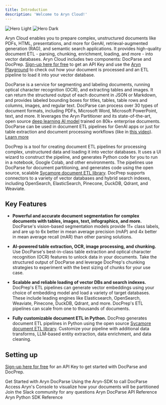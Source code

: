 ```yaml
---
title: Introduction
description: 'Welcome to Aryn Cloud!'
---
```


<img
  className="block dark:hidden"
  src="/images/hero-light.svg"
  alt="Hero Light"
/>
<img
  className="hidden dark:block"
  src="/images/hero-dark.svg"
  alt="Hero Dark"
/>

Aryn Cloud enables you to prepare complex, unstructured documents like PDFs, HTML, presentations, and more for GenAI, retrieval-augmented generation (RAG), and semantic search applications. It provides high-quality document ETL - parsing, chunking, enrichment, loading, and more - into vector databases. Aryn Cloud includes two components: DocParse and DocPrep. [Sign-up here for free](https://www.aryn.ai/get-started) to get an API Key and use the [Aryn Playground](https://play.aryn.cloud/partitioning) to check out how your document is processed and an ETL pipeline to load it into your vector database.

DocParse is a service for segmenting and labeling documents, running optical character recognition (OCR), and extracting tables and images. It can return the structured output of each document in JSON or Markdown, and provides labeled bounding boxes for titles, tables, table rows and columns, images, and regular text. DocParse can process over 30 types of document formats, including PDFs, Microsoft Word, Microsoft PowerPoint, text, and more. It leverages the Aryn Partitioner and its state-of-the-art, open source
[deep learning AI model](https://huggingface.co/Aryn/deformable-detr-DocLayNet) trained on 80k+ enterprise documents. DocParse can be used in document ETL pipelines for GenAI apps or just for table extraction and document processing workflows (like in [this video](https://www.aryn.ai/?name=ArynPartitioningService_Intro)). [Learn more](./quickstart)


DocPrep is a tool for creating document ETL pipelines for processing complex, unstructured data and loading it into vector databases. It uses a UI wizard to construct the pipeline, and generates Python code for you to run in a notebook, Google Colab, and other environments. The pipelines use DocParse for document partitioning, and generates code using the open source, scalable [Sycamore document ETL library](https://github.com/aryn-ai/sycamore). DocPrep supports connectors to a variety of vector databases and hybrid search indexes, including OpenSearch, ElasticSearch, Pinecone, DuckDB, Qdrant, and Weaviate.


## Key Features 

* **Powerful and accurate document segmentation for complex documents with tables, images, text, infographics, and more.**  DocParse's vision-based segmentation models provide 11+ class labels, and are up to 6x better in mean average precision (mAP) and 4x better in mean average recall (mAR) than other parsing solutions.

* **AI-powered table extraction, OCR, image processing, and chunking.** Use DocParse's best-in-class table extraction and optical character recognition (OCR) features to unlock data in your documents. Take the structured output of DocParse and leverage DocPrep's chunking strategies to experiment with the best sizing of chunks for your use case.

* **Scalable and reliable loading of vector DBs and search indexes.** DocPrep's ETL pipelines can generate vector embeddings using your choice of embedding model and load a variety of target databases. These include leading engines like Elasticsearch, OpenSearch, Weaviate, Pinecone, DuckDB, Qdrant, and more. DocPrep's ETL pipelines can scale from one to thousands of documents.

* **Fully customizable document ETL in Python.** DocPrep generates document ETL pipelines in Python using the open source [Sycamore document ETL library](https://github.com/aryn-ai/sycamore). Customize your pipeline with additional data transforms, LLM-based entity extraction, data enrichment, and data cleaning.


## Setting up

[Sign-up here for free](https://www.aryn.ai/get-started) for an API Key to get started with DocParse and DocPrep. 

<CardGroup cols={2}>
  <Card
    title="Quickstart"
    icon="play"
    href="./quickstart"
  >
    Get Started with Aryn DocParse
  </Card>
  <Card
    title="Use the Aryn-SDK"
    icon="rectangle-terminal"
    href="docparse/aryn_sdk"
  >
    Using the Aryn-SDK to call DocParse
  </Card>
    <Card
    title="Use Aryn Console"
    icon="palette"
    href="https://console.aryn.ai/docparse"
  >
    Access Aryn's Console to visualize how your documents will be partitioned
  </Card>
    <Card
    title="Slack Community"
    icon="slack"
    href="https://join.slack.com/t/sycamore-ulj8912/shared_invite/zt-23sv0yhgy-MywV5dkVQ~F98Aoejo48Jg"
  >
    Join the Slack community for any questions
  </Card>
    <Card
    title="API Reference"
    icon="webhook"
    href="api-reference/introduction"
  >
    Aryn DocParse API Reference
  </Card>
    <Card
    title="Aryn SDK Reference"
    icon="python"
    href="sdk-reference/partition"
  >
    Aryn Python SDK Reference
  </Card>
</CardGroup>